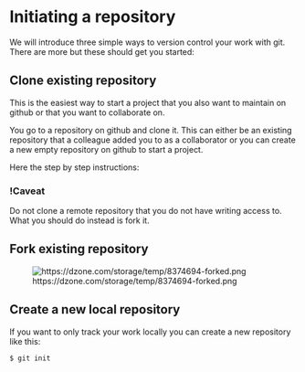 # Initiating a repository

We will introduce three simple ways to version control your work with git.
There are more but these should get you started:

## Clone existing repository
This is the easiest way to start a project that you also want to maintain on github or that you want to collaborate on.

You go to a repository on github and clone it. This can either be an existing repository that a colleague added you to as a collaborator
or you can create a new empty repository on github to start a project.

Here the step by step instructions:

### !Caveat

Do not clone a remote repository that you do not have writing access to. 
What you should do instead is fork it. 



## Fork existing repository
![https://dzone.com/storage/temp/8374694-forked.png](img/fork.png)

## Create a new local repository
If you want to only track your work locally you can create a new repository like this: \  

`$ git init`


